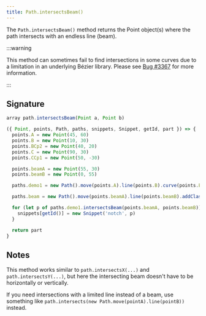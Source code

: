 ```yaml
---
title: Path.intersectsBeam()
---
```


The `Path.intersectsBeam()` method returns the Point object(s) where the path
intersects with an endless line (beam).

:::warning

This method can sometimes fail to find intersections in some curves
due to a limitation in an underlying Bézier library.
Please see [Bug #3367](https://github.com/freesewing/freesewing/issues/3367)
for more information.

:::

## Signature

```js
array path.intersectsBeam(Point a, Point b)
```

<Example caption="Example of the Path.intersectsBeam() method">

```js
({ Point, points, Path, paths, snippets, Snippet, getId, part }) => {
  points.A = new Point(45, 60)
  points.B = new Point(10, 30)
  points.BCp2 = new Point(40, 20)
  points.C = new Point(90, 30)
  points.CCp1 = new Point(50, -30)

  points.beamA = new Point(55, 30)
  points.beamB = new Point(0, 55)

  paths.demo1 = new Path().move(points.A).line(points.B).curve(points.BCp2, points.CCp1, points.C)

  paths.beam = new Path().move(points.beamA).line(points.beamB).addClass('dashed')

  for (let p of paths.demo1.intersectsBeam(points.beamA, points.beamB)) {
    snippets[getId()] = new Snippet('notch', p)
  }

  return part
}
```

</Example>

## Notes

This method works similar to `path.intersectsX(...)` and `path.intersectsY(...)`,
but here the intersecting beam doesn't have to be horizontally or vertically.

If you need intersections with a limited line instead of a beam,
use something like `path.intersects(new Path.move(pointA).line(pointB))` instead.
